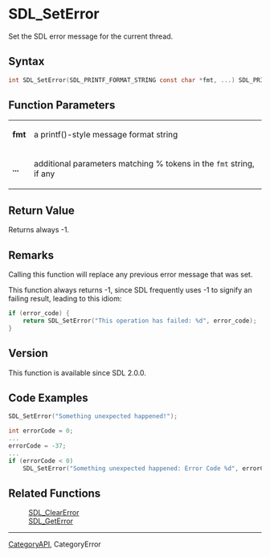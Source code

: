 = SDL_SetError =

Set the SDL error message for the current thread.

== Syntax ==

<syntaxhighlight lang='c'>
int SDL_SetError(SDL_PRINTF_FORMAT_STRING const char *fmt, ...) SDL_PRINTF_VARARG_FUNC(1);
</syntaxhighlight>

== Function Parameters ==

{|
|'''fmt'''
|a printf()-style message format string
|-
|'''...'''
|additional parameters matching % tokens in the <code>fmt</code> string, if any
|}

== Return Value ==

Returns always -1.

== Remarks ==

Calling this function will replace any previous error message that was set.

This function always returns -1, since SDL frequently uses -1 to signify an
failing result, leading to this idiom:

<syntaxhighlight lang='c'>
if (error_code) {
    return SDL_SetError("This operation has failed: %d", error_code);
}
</syntaxhighlight>

== Version ==

This function is available since SDL 2.0.0.

== Code Examples ==

<syntaxhighlight lang='c++'>
SDL_SetError("Something unexpected happened!");
</syntaxhighlight>
<syntaxhighlight lang='c++'>
int errorCode = 0;
...
errorCode = -37;
...
if (errorCode < 0)
    SDL_SetError("Something unexpected happened: Error Code %d", errorCode);
</syntaxhighlight>

== Related Functions ==

:[[SDL_ClearError]]
:[[SDL_GetError]]

----
[[CategoryAPI]], CategoryError


